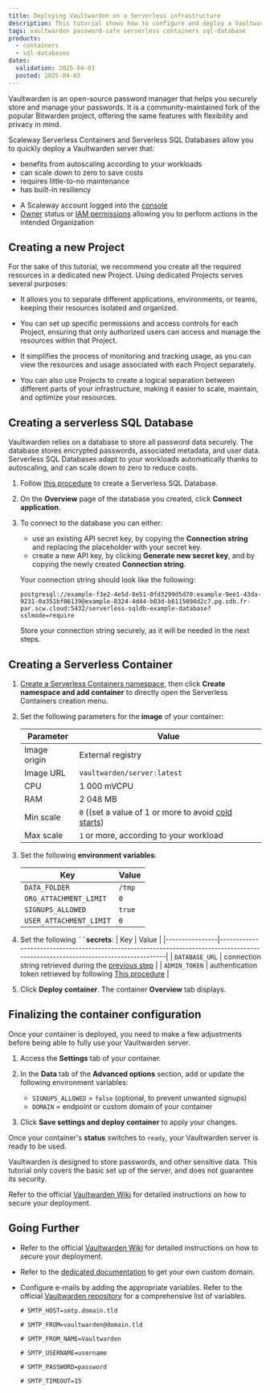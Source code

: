 ```yaml
---
title: Deploying Vaultwarden on a Serverless infrastructure
description: This tutorial shows how to configure and deploy a Vaultwarden server using Scaleway Serverless products.
tags: vaultwarden password-safe serverless containers sql-database
products:
  - containers
  - sql-databases
dates:
  validation: 2025-04-03
  posted: 2025-04-03
---
```



Vaultwarden is an open-source password manager that helps you securely store and manage your passwords. It is a community-maintained fork of the popular Bitwarden project, offering the same features with flexibility and privacy in mind.

Scaleway Serverless Containers and Serverless SQL Databases allow you to quickly deploy a Vaultwarden server that:
- benefits from autoscaling according to your workloads
- can scale down to zero to save costs
- requires little-to-no maintenance
- has built-in resiliency

<Requirements />

- A Scaleway account logged into the [console](https://console.scaleway.com)
- [Owner](/iam/concepts/#owner) status or [IAM permissions](/iam/concepts/#permission) allowing you to perform actions in the intended Organization

## Creating a new Project

For the sake of this tutorial, we recommend you create all the required resources in a dedicated new Project. Using dedicated Projects serves several purposes: 

- It allows you to separate different applications, environments, or teams, keeping their resources isolated and organized.

- You can set up specific permissions and access controls for each Project, ensuring that only authorized users can access and manage the resources within that Project.

- It simplifies the process of monitoring and tracking usage, as you can view the resources and usage associated with each Project separately.

- You can also use Projects to create a logical separation between different parts of your infrastructure, making it easier to scale, maintain, and optimize your resources.
     
## Creating a serverless SQL Database

Vaultwarden relies on a database to store all password data securely. The database stores encrypted passwords, associated metadata, and user data. Serverless SQL Databases adapt to your workloads automatically thanks to autoscaling, and can scale down to zero to reduce costs.

1. Follow [this procedure](/serverless-sql-databases/how-to/create-a-database/) to create a Serverless SQL Database.

2. On the **Overview** page of the database you created, click **Connect application**.

3. To connect to the database you can either: 
    - use an existing API secret key, by copying the **Connection string** and replacing the placeholder with your secret key.
    - create a new API key, by clicking **Generate new secret key**, and by copying the newly created **Connection string**.

    Your connection string should look like the following:
    ```
    postgresql://example-f3e2-4e5d-8e51-0fd3299d5d70:example-9ee1-43da-9231-0a351bf06139@example-8324-4d44-b03d-b6115096d2c7.pg.sdb.fr-par.scw.cloud:5432/serverless-sqldb-example-database?sslmode=require
    ```
    <Message type="note">
    Store your connection string securely, as it will be needed in the next steps.
    </Message>

## Creating a Serverless Container

1. [Create a Serverless Containers namespace](/serverless-containers/how-to/create-manage-delete-containers-namespace/#creating-a-serverless-containers-namespace), then click **Create namespace and add container** to directly open the Serverless Containers creation menu.

2. Set the following parameters for the **image** of your container:

    | Parameter    | Value                                                                                               |
    |--------------|-----------------------------------------------------------------------------------------------------|
    | Image origin | External registry                                                                                   |
    | Image URL    | `vaultwarden/server:latest`                                                                         |
    | CPU          | 1 000 mVCPU                                                                                         |
    | RAM          | 2 048 MB                                                                                            |
    | Min scale    | `0` ((set a value of 1 or more to avoid [cold starts](/serverless-containers/concepts/#cold-start)) |
    | Max scale    | `1` or more, according to your workload                                                             |

3. Set the following **environment variables**:

    | Key                     | Value  |
    |-------------------------|--------|
    | `DATA_FOLDER`           | `/tmp` |
    | `ORG_ATTACHMENT_LIMIT`  | `0`    |
    | `SIGNUPS_ALLOWED`       | `true` |
    | `USER_ATTACHMENT_LIMIT` | `0`    |

4. Set the following ¨¨**secrets**:
    | Key            | Value                                                                                                                             |
    |----------------|-----------------------------------------------------------------------------------------------------------------------------------|
    | `DATABASE_URL` | connection string retrieved during the [previous step](#creating-a-serverless-sql-database)                                       |
    | `ADMIN_TOKEN`  | authentication token retrieved by following [This procedure](https://github.com/dani-garcia/vaultwarden/wiki/Enabling-admin-page) |
5. Click **Deploy container**. The container **Overview** tab displays.

## Finalizing the container configuration

Once your container is deployed, you need to make a few adjustments before being able to fully use your Vaultwarden server.

1. Access the **Settings** tab of your container.

2. In the **Data** tab of the **Advanced options** section, add or update the following environment variables:
    - `SIGNUPS_ALLOWED` =	`false` (optional, to prevent unwanted signups)
    - `DOMAIN` = endpoint or custom domain of your container

3. Click **Save settings and deploy container** to apply your changes.

Once your container's **status** switches to `ready`, your Vaultwarden server is ready to be used.

<Message type="important">
Vaultwarden is designed to store passwords, and other sensitive data. This tutorial only covers the basic set up of the server, and does not guarantee its security.

Refer to the official [Vaultwarden Wiki](https://github.com/dani-garcia/vaultwarden/wiki) for detailed instructions on how to secure your deployment.
</Message>

## Going Further

- Refer to the official [Vaultwarden Wiki](https://github.com/dani-garcia/vaultwarden/wiki) for detailed instructions on how to secure your deployment.

- Refer to the [dedicated documentation](/domains-and-dns/how-to/register-internal-domain/) to get your own custom domain.

- Configure  e-mails by adding the appropriate variables. Refer to the official [Vaultwarden repository](https://github.com/dani-garcia/vaultwarden/blob/main/.env.template) for a comprehensive list of variables.
    ```
    # SMTP_HOST=smtp.domain.tld

    # SMTP_FROM=vaultwarden@domain.tld

    # SMTP_FROM_NAME=Vaultwarden

    # SMTP_USERNAME=username

    # SMTP_PASSWORD=password

    # SMTP_TIMEOUT=15
    ```

